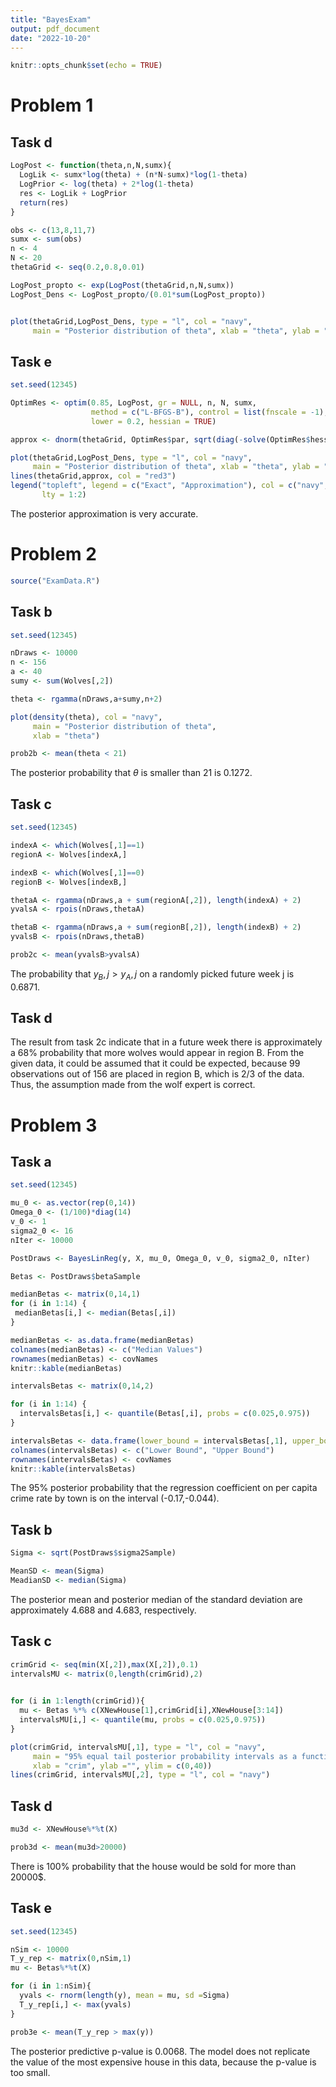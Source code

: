 ```yaml
---
title: "BayesExam"
output: pdf_document
date: "2022-10-20"
---
```


```r
knitr::opts_chunk$set(echo = TRUE)
```

# Problem 1

## Task d

```r
LogPost <- function(theta,n,N,sumx){
  LogLik <- sumx*log(theta) + (n*N-sumx)*log(1-theta)
  LogPrior <- log(theta) + 2*log(1-theta)
  res <- LogLik + LogPrior
  return(res)
}

obs <- c(13,8,11,7)
sumx <- sum(obs)
n <- 4
N <- 20
thetaGrid <- seq(0.2,0.8,0.01)

LogPost_propto <- exp(LogPost(thetaGrid,n,N,sumx))
LogPost_Dens <- LogPost_propto/(0.01*sum(LogPost_propto))


plot(thetaGrid,LogPost_Dens, type = "l", col = "navy",
     main = "Posterior distribution of theta", xlab = "theta", ylab = "")
```

## Task e 

```r
set.seed(12345)

OptimRes <- optim(0.85, LogPost, gr = NULL, n, N, sumx,
                  method = c("L-BFGS-B"), control = list(fnscale = -1),
                  lower = 0.2, hessian = TRUE)

approx <- dnorm(thetaGrid, OptimRes$par, sqrt(diag(-solve(OptimRes$hessian))))

plot(thetaGrid,LogPost_Dens, type = "l", col = "navy",
     main = "Posterior distribution of theta", xlab = "theta", ylab = "")
lines(thetaGrid,approx, col = "red3")
legend("topleft", legend = c("Exact", "Approximation"), col = c("navy", "red3"),
       lty = 1:2)
```

The posterior approximation is very accurate.

# Problem 2

```r
source("ExamData.R")
```

## Task b 

```r
set.seed(12345)

nDraws <- 10000
n <- 156
a <- 40
sumy <- sum(Wolves[,2])

theta <- rgamma(nDraws,a+sumy,n+2)

plot(density(theta), col = "navy",
     main = "Posterior distribution of theta",
     xlab = "theta")

prob2b <- mean(theta < 21)
```

The posterior probability that $\theta$ is smaller than 21 is 0.1272.

## Task c

```r
set.seed(12345)

indexA <- which(Wolves[,1]==1)
regionA <- Wolves[indexA,]

indexB <- which(Wolves[,1]==0)
regionB <- Wolves[indexB,]

thetaA <- rgamma(nDraws,a + sum(regionA[,2]), length(indexA) + 2)
yvalsA <- rpois(nDraws,thetaA)

thetaB <- rgamma(nDraws,a + sum(regionB[,2]), length(indexB) + 2)
yvalsB <- rpois(nDraws,thetaB)

prob2c <- mean(yvalsB>yvalsA)
```

The probability that $y_B,j > y_A,j$ on a randomly picked future week j is 0.6871.

## Task d

The result from task 2c indicate that in a future week there is approximately a 68% probability that more wolves would appear in region B. From the given data, it could be assumed that it could be expected, because 99 observations out of 156 are placed in region B, which is 2/3 of the data. Thus, the assumption made from the wolf expert is correct.

# Problem 3

## Task a

```r
set.seed(12345)

mu_0 <- as.vector(rep(0,14))
Omega_0 <- (1/100)*diag(14)
v_0 <- 1
sigma2_0 <- 16
nIter <- 10000

PostDraws <- BayesLinReg(y, X, mu_0, Omega_0, v_0, sigma2_0, nIter)
```

```r
Betas <- PostDraws$betaSample
```

```r
medianBetas <- matrix(0,14,1)
for (i in 1:14) {
 medianBetas[i,] <- median(Betas[,i]) 
}

medianBetas <- as.data.frame(medianBetas)
colnames(medianBetas) <- c("Median Values")
rownames(medianBetas) <- covNames
knitr::kable(medianBetas)
```

```r
intervalsBetas <- matrix(0,14,2)

for (i in 1:14) {
  intervalsBetas[i,] <- quantile(Betas[,i], probs = c(0.025,0.975))
}

intervalsBetas <- data.frame(lower_bound = intervalsBetas[,1], upper_bound = intervalsBetas[,2])
colnames(intervalsBetas) <- c("Lower Bound", "Upper Bound")
rownames(intervalsBetas) <- covNames
knitr::kable(intervalsBetas)
```

The 95% posterior probability that the regression coefficient on per capita crime rate by town is on the interval (-0.17,-0.044).

## Task b

```r
Sigma <- sqrt(PostDraws$sigma2Sample)

MeanSD <- mean(Sigma)
MeadianSD <- median(Sigma)
```

The posterior mean and posterior median of the standard deviation are approximately 4.688 and 4.683, respectively.

## Task c

```r
crimGrid <- seq(min(X[,2]),max(X[,2]),0.1)
intervalsMU <- matrix(0,length(crimGrid),2)
 

for (i in 1:length(crimGrid)){
  mu <- Betas %*% c(XNewHouse[1],crimGrid[i],XNewHouse[3:14])
  intervalsMU[i,] <- quantile(mu, probs = c(0.025,0.975))
}

plot(crimGrid, intervalsMU[,1], type = "l", col = "navy", 
     main = "95% equal tail posterior probability intervals as a function of crim",
     xlab = "crim", ylab ="", ylim = c(0,40))
lines(crimGrid, intervalsMU[,2], type = "l", col = "navy")
```

## Task d

```r
mu3d <- XNewHouse%*%t(X)

prob3d <- mean(mu3d>20000)
```
There is 100% probability that the house would be sold for more than 20000$.

## Task e

```r
set.seed(12345)

nSim <- 10000
T_y_rep <- matrix(0,nSim,1)
mu <- Betas%*%t(X)

for (i in 1:nSim){
  yvals <- rnorm(length(y), mean = mu, sd =Sigma)
  T_y_rep[i,] <- max(yvals)
}

prob3e <- mean(T_y_rep > max(y))
```

The posterior predictive p-value is 0.0068. The model  does not replicate the value of the most expensive house in this data, because the p-value is too small.